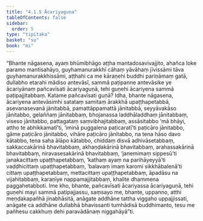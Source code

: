 ```yaml
---
title: "4.1.5 Ācariyaguṇa"
tableOfContents: false
sidebar:
  order: 5
type: "tipitaka"
basket: "su"
book: "mi"
---
```



<DynamicBreadcrumb />

<Division number="118" book="mi" bookNo="28">

<Paragraph number="544" book="mi">
“Bhante nāgasena, ayaṃ bhūmibhāgo aṭṭha mantadosavivajjito, ahañca loke paramo mantisahāyo, guyhamanurakkhī cāhaṃ yāvāhaṃ jīvissāmi tāva guyhamanurakkhissāmi, aṭṭhahi ca me kāraṇehi buddhi pariṇāmaṃ gatā, dullabho etarahi mādiso antevāsī, sammā paṭipanne antevāsike ye ācariyānaṃ pañcavīsati ācariyaguṇā, tehi guṇehi ācariyena sammā paṭipajjitabbaṃ. Katame pañcavīsati guṇā?
</Paragraph>

<Paragraph number="545" book="mi">
Idha, bhante nāgasena, ācariyena antevāsimhi satataṃ samitaṃ ārakkhā upaṭṭhapetabbā, asevanasevanā jānitabbā, pamattāppamattā jānitabbā, seyyāvakāso jānitabbo, gelaññaṃ jānitabbaṃ, bhojanassa laddhāladdhaṃ jānitabbaṃ, viseso jānitabbo, pattagataṃ saṃvibhajitabbaṃ, assāsitabbo ‘mā bhāyi, attho te abhikkamatī’ti, ‘iminā puggalena paṭicaratī’ti paṭicāro jānitabbo, gāme paṭicāro jānitabbo, vihāre paṭicāro jānitabbo, na tena hāso davo kātabbo, tena saha ālāpo kātabbo, chiddaṃ disvā adhivāsetabbaṃ, sakkaccakārinā bhavitabbaṃ, akhaṇḍakārinā bhavitabbaṃ, arahassakārinā bhavitabbaṃ, niravasesakārinā bhavitabbaṃ, ‘janemimaṃ sippesū’ti janakacittaṃ upaṭṭhapetabbaṃ, ‘kathaṃ ayaṃ na parihāyeyyā’ti vaḍḍhicittaṃ upaṭṭhapetabbaṃ, ‘balavaṃ imaṃ karomi sikkhābalenā’ti cittaṃ upaṭṭhapetabbaṃ, mettacittaṃ upaṭṭhapetabbaṃ, āpadāsu na vijahitabbaṃ, karaṇīye nappamajjitabbaṃ, khalite dhammena paggahetabboti. Ime kho, bhante, pañcavīsati ācariyassa ācariyaguṇā, tehi guṇehi mayi sammā paṭipajjassu, saṃsayo me, bhante, uppanno, atthi meṇḍakapañhā jinabhāsitā, anāgate addhāne tattha viggaho uppajjissati, anāgate ca addhāne dullabhā bhavissanti tumhādisā buddhimanto, tesu me pañhesu cakkhuṃ dehi paravādānaṃ niggahāyā”ti.
</Paragraph>
</Division>